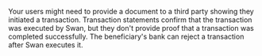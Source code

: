 Your users might need to provide a document to a third party showing they initiated a transaction.
Transaction statements confirm that the transaction was executed by Swan, but they don't provide proof that a transaction was completed successfully.
The beneficiary's bank can reject a transaction after Swan executes it.